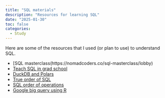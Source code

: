 ```yaml
---
title: "SQL materials"
description: "Resources for learning SQL"
date: "2025-01-30"
toc: false
categories:
  - Study
---
```


Here are some of the resources that I used (or plan to use) to understand SQL.

- [SQL masterclass(https://nomadcoders.co/sql-masterclass/lobby)
- [Teach SQL in grad school](https://alemartinello.com/posts/2024-12_TeachSQLinGradSchool.html)
- [DuckDB and Polars](https://grantmcdermott.com/duckdb-polars/)
- [True order of SQL](https://blog.jooq.org/a-beginners-guide-to-the-true-order-of-sql-operations/)
- [SQL order of operations](https://www.eversql.com/sql-order-of-operations-sql-query-order-of-execution/)
- [Google big query using R](http://jsmayorga.com/post/getting-global-fishing-watch-from-google-bigquery-using-r/)